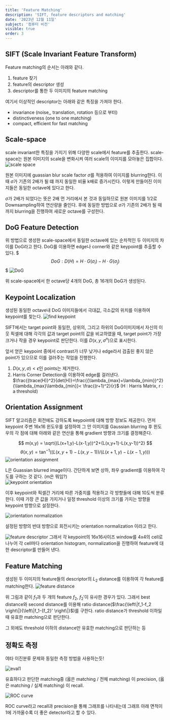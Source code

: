 ```yaml
---
title: 'Feature Matching'
description: 'SIFT, feature descriptors and matching'
date: '2023년 12월 11일'
subject: '컴퓨터 비전'
visible: true
order: 3
---
```


## SIFT (Scale Invariant Feature Transform)
Feature matching의 순서는 아래와 같다.
1. feature 찾기
2. feature의 descriptor 생성
3. descriptor를 통한 두 이미지의 feature matching

여기서 이상적인 descriptor는 아래와 같은 특징을 가져야 한다.
* invariance (noise,, translation, rotation 등으로 부터)
* distinctiveness (one to one matching)
* compact, efficient for fast matching

## Scale-space
scale invariant한 특징을 가지기 위해 다양한 scale에서 feature를 추출한다.
scale-space는 원본 이미지의 scale을 변화시켜 여러 scale의 이미지를 모아놓은 집합이다.
![scale space](00.png)

원본 이미지에 guassian blur scale factor $\sigma$를 적용하여 이미지를 blurring한다.
이 때 $\sigma$가 기존의 2배가 될 떄 까지 동일한 비율 k배로 증가시킨다.
이렇게 만들어진 이미지들은 동일한 octave에 있다고 한다.

$\sigma$가 2배가 되었다는 뜻은 2배 먼 거리에서 본 것과 동일하므로 원본 이미지를 1/2로 Downsampling하여 연산량을 줄인다.
후에 동일한 방법으로 $\sigma$가 기존의 2배가 될 때 까지 blurring을 진행하여 새로운 octave를 구성한다.

## DoG Feature Detection
위 방법으로 생성한 scale-space에서 동일한 octave에 있는 순차적인 두 이미지의 차이를 DoG라고 한다.
DoG를 이용하면 edge나 corner와 같은 keypoint를 추출할 수 있다.
$$$
DoG:D(H)=H\cdot G(\sigma_i)-H\cdot G(\sigma_j)
$$$
![DoG](01.png)

위 scale-space에서 한 octave당 4개의 DoG, 총 16개의 DoG가 생성된다.

## Keypoint Localization
생성된 동일한 octave내 DoG 이미지들에서 극대값, 극소값의 위치를 이용하여 keypoint를 찾는다.
![find keypoint](02.png)

SIFT에서는 target point와 동일한, 상위의, 그리고 하위의 DoG이미지에서 자신의 이웃 픽셀에 대해 각각의 값과 target point의 값을 비교하였을 때, target point가 가장 크거나 작을 경우 keypoint로 판단한다.
이를 $D(x, y, \sigma^n)$으로 표시한다.

앞서 얻은 keypoint 중에서 contrast가 너무 낮거나 edge라서 검출된 좋지 않은 point가 있으므로 이를 걸러주는 작업을 진행한다.

1. $D(x,y,\sigma) < \epsilon$인 points는 제거한다.
2. Harris Corner Detection을 이용하여 edge를 걸러낸다.  
    $\frac{{trace(H)}^2}{det(H)}=\frac{{\lambda_{max}+\lambda_{mim}}^2}{\lambda_{max}\lambda_{min}}< \frac{(r+1)^2}{r}$ (H : Harris Matrix, r : a threshold)

## Orientation Assignment
SIFT 알고리즘은 회전에도 강하도록 keypoint에 대해 방향 정보도 제공한다.
먼저 keypoint 주변 16x16 윈도우를 설정하여 그 안 이미지를 Gaussian blurring 후 윈도우의 각 점에 대해 아래와 같은 연산을 통해 gradient 방향과 크기를 결정해준다.

$$
m(x,y) = \sqrt{(L(x+1,y)-L(x-1,y))^2+(L(x,y+1)-L(x,y-1))^2}
$$
$$
\theta(x,y)=\tan^{-1}((L(x,y+1)-L(x,y-1))/(L(x+1,y)-L(x-1,y)))
$$
![orientation assignment](03.png)

L은 Guassian blurred image이다. 간단하게 보면 상하, 좌우 gradient를 이용하여 각도를 구하는 것 같다. (m은 뭐임?)  
![keypoint orientation](04.png)

이후 keypoint와 픽셀간 거리에 따른 가중치를 적용하고 각 방향들에 대해 10도씩 분류한다. 
이때 가장 큰 값을 가지거나 일정 threshold 이상의 크기를 가지는 방향을 keypoint 방향으로 설정한다.

![orientation normalization](05.png)

설정된 방향의 반대 방향으로 회전시키는 orientation normalization 이라고 한다.

![feature descriptor](06.png)
그래서 각 keypoint의 16x16사이즈 window를 4x4의 cell로 나누어 각 cell마다 orientation histogram, normalization을 진행하여 feature에 대한 descriptor를 만들어 낸다.

## Feature Matching
생성된 두 이미지의 feature들의 descriptor의 $L_2$ distance를 이용하여 각 feature를 matching한다.
![feature distance](07.png)

위 그림과 같이 $f_1$과 두 개의 feature $f_2$, ${f_2}'$이 유사한 경우가 있다.
그래서 best distance와 second distance를 이용해 ratio distance($\frac{\left\|f_1-f_2 \right\|}{\left\|f_1-{f_2}' \right\|}$)를 구한다.
ratio distance가 threshold 이하일 때 유효한 matching으로 판단한다.

그 외에도 threshold 이하의 distance만 유효한 matching으로 판단하는 등 

## 정확도 측정
여타 이진분류 문제와 동일한 측정 방법을 사용하는듯!

![eval1](08.png)

유효하다고 판단한 matching중 (옳은 matching / 전체 matching) 이 precision, (옳은 matching / 실제 matching) 이 recall.

![ROC curve](09.png)

ROC curve라고 recall과 precision을 통해 그래프를 나타내는데 그래프 아래 면적이 1에 가까울수록 더 좋은 detector라고 할 수 있다.
